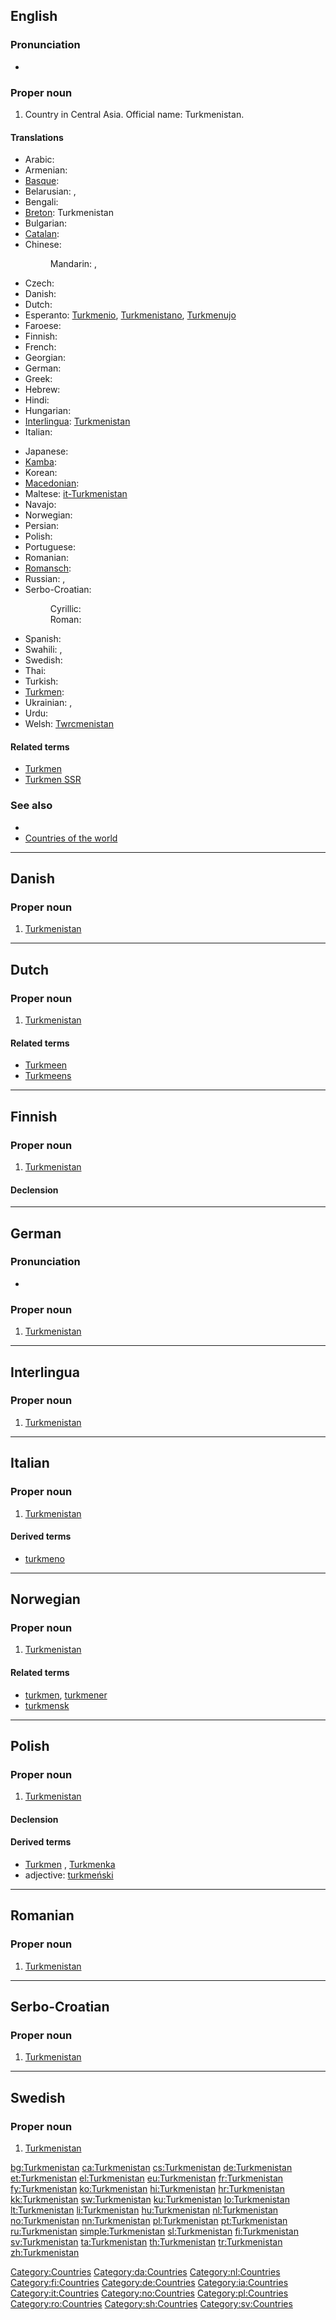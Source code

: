 {{also|Turkmenistán|Turkménistan|Türkmenistan}}
==English==

===Pronunciation===
* {{audio|En-us-Turkmenistan.ogg|Audio (US)}}

===Proper noun===
{{en-proper noun}}

# Country in Central Asia. Official name: Turkmenistan.

====Translations====
{{trans-top|Central Asian country}}
* Arabic: {{t|ar|تركمانستان|m|tr=turkmanistaan}}
* Armenian: {{t-|hy|Թուրքմենստան|tr=T'urk'menstan}}
* [[Basque]]: {{t|eu|Turkmenistan}}
* Belarusian: {{t|be|Туркменістан|m|tr=Turkmenistán|xs=Belarusian}}, {{t|be|Туркменія|f|tr=Turkménija|xs=Belarusian}}
* Bengali: {{t|bn|তুর্কমেনিস্তান|sc=Beng|xs=Bengali}}
* [[Breton]]: Turkmenistan
* Bulgarian: {{t+|bg|Туркменистан|m|tr=Turkmenistán}}
* [[Catalan]]: {{t|ca|Turkmenistan|m}}
* Chinese:
*: Mandarin: {{t-|cmn|土庫曼斯坦|sc=Hani}}, {{t-|cmn|土库曼斯坦|tr=Tǔkùmànsītǎn|sc=Hani}}
* Czech: {{t-|cs|Turkmenistán|m}}
* Danish: {{t-|da|Turkmenistan}}
* Dutch: {{t+|nl|Turkmenistan}}
* Esperanto: [[Turkmenio]], [[Turkmenistano]], [[Turkmenujo]]
* Faroese: {{t|fo|Turkmenistan|n}}
* Finnish: {{t+|fi|Turkmenistan}}
* French: {{t+|fr|Turkménistan|m}}
* Georgian: {{t|ka|თურქმენეთი|tr=t’urk’menet’i|sc=Geor|xs=Georgian}}
* German: {{t+|de|Turkmenistan|n}}
* Greek: {{t+|el|Τουρκμενιστάν|n|tr=Tourkmenistán}}
* Hebrew: {{t|he|טורקמניסטן|m|tr=turkmenistan}}
* Hindi: {{t|hi|तुर्कमेनिस्तान|tr=turkamenistān|xs=Hindi}}
* Hungarian: {{t+|hu|Türkmenisztán}}
* [[Interlingua]]: [[#Interlingua|Turkmenistan]]
* Italian: {{t-|it|Turkmenistan}}
{{trans-mid}}
* Japanese: {{t+|ja|トルクメニスタン|tr=Torukumenisutan}}
* [[Kamba]]: {{tø|kam|Tukimenistani}}
* Korean: {{t+|ko|투르크메니스탄|tr=Tureukeumeniseutan|sc=Hang}}
* [[Macedonian]]: {{t-|mk|Туркменистан|m|tr=Turkmenistán}}
* Maltese: [[it-Turkmenistan]]
* Navajo: {{tø|nv|Tʼóokmen bikéyah}}
* Norwegian: {{t+|no|Turkmenistan}}
* Persian: {{t|fa|ترکمنستان}}
* Polish: {{t+|pl|Turkmenistan}}
* Portuguese: {{t+|pt|Turquemenistão}}
* Romanian: {{t-|ro|Turkmenistan|n}}
* [[Romansch]]: {{t|rm|Turcmenia|f}}
* Russian: {{t+|ru|Туркменистан|m|tr=Turkmenistán}}, {{t+|ru|Туркмения|f|tr=Turkménija}}
* Serbo-Croatian:
*: Cyrillic: {{t-|sh|Туркменистан|m|sc=Cyrl}}
*: Roman: {{t-|sh|Turkmenistan|m}}
* Spanish: {{t+|es|Turkmenistán}}
* Swahili: {{t|sw|Turukimenistani}}, {{t|sw|Uturukimeni}}
* Swedish: {{t+|sv|Turkmenistan}}
* Thai: {{t|th|เติร์กเมนิสถาน|tr=dtèrk-may-nít-tăan}}
* Turkish: {{t+|tr|Türkmenistan}}
* [[Turkmen]]: {{t+|tk|Türkmenistan|xs=Turkmen}}
* Ukrainian: {{t+|uk|Туркменістан|m|tr=Turkmenistán|xs=Ukrainian}}, {{t|uk|Туркменія|f|tr=Turkménija|xs=Ukrainian}}
* Urdu: {{t|ur|ترکمانستان|tr=turkamenistān|xs=Urdu}}
* Welsh: [[Twrcmenistan]]
{{trans-bottom}}

====Related terms====
* [[Turkmen]]
* [[Turkmen SSR]]

===See also===
* {{wikipedia}}
* [[Appendix:Countries of the world|Countries of the world]]

[[Category:Countries]]

----

==Danish==
{{wikipedia|lang=da}}

===Proper noun===
{{infl|da|proper noun|g=m}}

# [[#English|Turkmenistan]]

[[Category:da:Countries]]

----

==Dutch==
{{wikipedia|lang=nl}}

===Proper noun===
{{infl|nl|proper noun|g=m}}

# [[#English|Turkmenistan]]

====Related terms====
* [[Turkmeen]]
* [[Turkmeens]]

[[Category:nl:Countries]]

----

==Finnish==
{{wikipedia|lang=fi}}

===Proper noun===
{{infl|fi|proper noun}}

# [[#English|Turkmenistan]]

====Declension====
{{fi-decl-tuoli|Turkmenistan|nopl=1}}

[[Category:fi:Countries]]

----

==German==
{{wikipedia|lang=de}}

===Pronunciation===
* {{audio|De-Turkmenistan.ogg|Audio}}

===Proper noun===
{{infl|de|proper noun|g=n}}

# [[#English|Turkmenistan]]

[[Category:de:Countries]]

----

==Interlingua==
{{wikipedia|lang=ia}}

===Proper noun===
{{infl|ia|proper noun|g=m}}

# [[#English|Turkmenistan]]

[[Category:ia:Countries]]

----

==Italian==
{{wikipedia|lang=it}}

===Proper noun===
{{it-proper noun|g=m}}

# [[#English|Turkmenistan]]

====Derived terms====
* [[turkmeno]]

[[Category:it:Countries]]

----

==Norwegian==
{{wikipedia|lang=no}}

===Proper noun===
{{infl|no|proper noun|g=m}}

# [[#English|Turkmenistan]]

====Related terms====
* [[turkmen]], [[turkmener]]
* [[turkmensk]]

[[Category:no:Countries]]

----

==Polish==
{{wikipedia|lang=pl}}

===Proper noun===
{{infl|pl|proper noun|g=m}}

# [[#English|Turkmenistan]]

====Declension====
{{pl-decl-noun-sing
|Turkmenistan
|Turkmenistanu
|Turkmenistanowi
|Turkmenistan
|Turkmenistanem
|Turkmenistanie
|Turkmenistanie
}}

====Derived terms====
* [[Turkmen]] {{m}}, [[Turkmenka]] {{f}}
* adjective: [[turkmeński]]

[[Category:pl:Countries]]

----

==Romanian==
{{wikipedia|lang=ro}}

===Proper noun===
{{infl|ro|proper noun|g=m}}

# [[#English|Turkmenistan]]

[[Category:ro:Countries]]

----

==Serbo-Croatian==
{{wikipedia|lang=sh|Turkmenistan}}

===Proper noun===
{{sh-proper noun|g=m|r|Туркменистан}}

# [[#English|Turkmenistan]]

[[Category:sh:Countries]]

----

==Swedish==
{{wikipedia|lang=sv}}

===Proper noun===
{{infl|sv|proper noun|g=m}}

# [[#English|Turkmenistan]]

[[Category:sv:Countries]]

[[bg:Turkmenistan]]
[[ca:Turkmenistan]]
[[cs:Turkmenistan]]
[[de:Turkmenistan]]
[[et:Turkmenistan]]
[[el:Turkmenistan]]
[[eu:Turkmenistan]]
[[fr:Turkmenistan]]
[[fy:Turkmenistan]]
[[ko:Turkmenistan]]
[[hi:Turkmenistan]]
[[hr:Turkmenistan]]
[[kk:Turkmenistan]]
[[sw:Turkmenistan]]
[[ku:Turkmenistan]]
[[lo:Turkmenistan]]
[[lt:Turkmenistan]]
[[li:Turkmenistan]]
[[hu:Turkmenistan]]
[[nl:Turkmenistan]]
[[no:Turkmenistan]]
[[nn:Turkmenistan]]
[[pl:Turkmenistan]]
[[pt:Turkmenistan]]
[[ru:Turkmenistan]]
[[simple:Turkmenistan]]
[[sl:Turkmenistan]]
[[fi:Turkmenistan]]
[[sv:Turkmenistan]]
[[ta:Turkmenistan]]
[[th:Turkmenistan]]
[[tr:Turkmenistan]]
[[zh:Turkmenistan]]